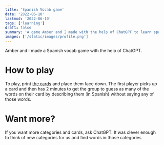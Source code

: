 ```yaml
---
title: 'Spanish Vocab game'
date: '2022-06-10'
lastmod: '2022-06-10'
tags: ['learning']
draft: false
summary: 'A game Amber and I made with the help of ChatGPT to learn spanish'
images: ['/static/images/profile.png']
---
```


Amber and I made a Spanish vocab game with the help of ChatGPT.

# How to play

To play, print [the cards](https://blog.docsite.io/projects/spanish-vocab-game.html) and place them
face down. The first player picks up a card and then has 2 minutes to get the group to guess as many
of the words on their card by describing them (in Spanish) without saying any of those words.

# Want more?

If you want more categories and cards, ask ChatGPT. It was clever enough to think of new categories
for us and find words in those categories
